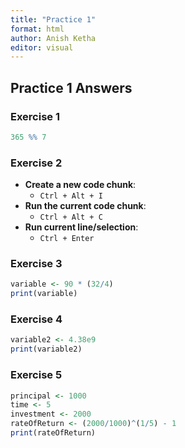 ---
title: "Practice 1"
format: html
author: Anish Ketha 
editor: visual
---

## Practice 1 Answers

### Exercise 1

```{r}
365 %% 7 
```

### Exercise 2

-   **Create a new code chunk**:
    -   `Ctrl + Alt + I`
-   **Run the current code chunk**:
    -   `Ctrl + Alt + C`
-   **Run current line/selection**:
    -   `Ctrl + Enter`

### Exercise 3

```{r}
variable <- 90 * (32/4)
print(variable)
```

### Exercise 4

```{r}
variable2 <- 4.38e9
print(variable2)
```

### Exercise 5

```{r}
principal <- 1000 
time <- 5 
investment <- 2000 
rateOfReturn <- (2000/1000)^(1/5) - 1 
print(rateOfReturn)
```
